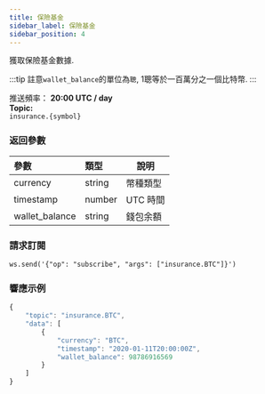 ```yaml
---
title: 保險基金
sidebar_label: 保險基金
sidebar_position: 4
---
```

獲取保險基金數據.

:::tip
註意`wallet_balance`的單位為`聰`, 1聰等於一百萬分之一個比特幣.
:::

推送頻率： **20:00 UTC / day**<br/>
**Topic:**<br/>
`insurance.{symbol}`

### 返回參數
| 參數 | 類型 | 說明|
|:----- |:-----|----- |
|currency |string |幣種類型  |
|timestamp |number |UTC 時間 |
|wallet_balance|string |錢包余額 |

### 請求訂閱

<Tabs>
<TabItem value="console" label="Console">

```http
ws.send('{"op": "subscribe", "args": ["insurance.BTC"]}')
```

</TabItem>
</Tabs>

### 響應示例

<Tabs>
<TabItem value="js linear" label="linear">

```javascript
{
    "topic": "insurance.BTC",
    "data": [
        {
            "currency": "BTC",
            "timestamp": "2020-01-11T20:00:00Z",
            "wallet_balance": 98786916569
        }
    ]
}
```
</TabItem>
</Tabs>